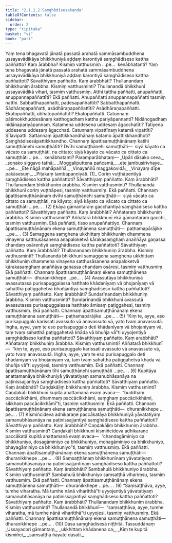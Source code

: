 ```yaml
---
title: "2.1.1.2 Saṃghādisesakaṇḍa"
tableOfContents: false
sidebar:
  order: 2
type: "tipitaka"
basket: "vi"
book: "pari"
---
```



<DynamicBreadcrumb />

<Division number="206" book="pari" bookNo="5" page="99">

<Paragraph number="686" book="pari">
Yaṃ tena bhagavatā jānatā passatā arahatā sammāsambuddhena ussayavādikāya bhikkhuniyā aḍḍaṃ karontiyā saṃghādiseso kattha paññatto? Kaṃ ārabbha? Kismiṃ vatthusmiṃ …pe…  kenābhatanti?
</Paragraph>

</Division>
<Division number="207" book="pari" bookNo="5" page="99">

<Paragraph number="687" book="pari">
Yaṃ tena bhagavatā jānatā passatā arahatā sammāsambuddhena ussayavādikāya bhikkhuniyā aḍḍaṃ karontiyā saṃghādiseso kattha paññattoti? Sāvatthiyaṃ paññatto. Kaṃ ārabbhāti? Thullanandaṃ bhikkhuniṃ ārabbha. Kismiṃ vatthusminti? Thullanandā bhikkhunī ussayavādikā vihari, tasmiṃ vatthusmiṃ. Atthi tattha paññatti, anupaññatti, anuppannapaññattīti? Ekā paññatti. Anupaññatti anuppannapaññatti tasmiṃ natthi. Sabbatthapaññatti, padesapaññattīti? Sabbatthapaññatti. Sādhāraṇapaññatti, asādhāraṇapaññattīti? Asādhāraṇapaññatti. Ekatopaññatti, ubhatopaññattīti? Ekatopaññatti. Catunnaṃ pātimokkhuddesānaṃ katthogadhaṃ kattha pariyāpannanti? Nidānogadhaṃ nidānapariyāpannaṃ. Katamena uddesena uddesaṃ āgacchatīti? Tatiyena uddesena uddesaṃ āgacchati. Catunnaṃ vipattīnaṃ katamā vipattīti? Sīlavipatti. Sattannaṃ āpattikkhandhānaṃ katamo āpattikkhandhoti? Saṃghādisesāpattikkhandho. Channaṃ āpattisamuṭṭhānānaṃ katihi samuṭṭhānehi samuṭṭhātīti? Dvīhi samuṭṭhānehi samuṭṭhāti—  siyā kāyato ca vācato ca samuṭṭhāti, na cittato; siyā kāyato ca vācato ca cittato ca samuṭṭhāti …pe…  kenābhatanti? Paramparābhataṃ—
</Paragraph>

<Paragraph number="688" type="verses" book="pari">
_Upāli dāsako ceva,_  
_soṇako siggavo tathā;_  
_Moggaliputtena pañcamā,_  
_ete jambusirivhaye._  


</Paragraph>
</Division>

<Paragraph number="689" type="center" book="pari">
…pe…


</Paragraph>

<Paragraph number="690" type="verses" book="pari">
_Ete nāgā mahāpaññā,_  
_Vinayaññū maggakovidā;_  
_Vinayaṃ dīpe pakāsesuṃ,_  
_Piṭakaṃ tambapaṇṇiyāti. (1)_  

</Paragraph>

<Division number="208" book="pari" bookNo="5" page="100">

<Paragraph number="691" book="pari">
Coriṃ vuṭṭhāpentiyā saṃghādiseso kattha paññattoti? Sāvatthiyaṃ paññatto. Kaṃ ārabbhāti? Thullanandaṃ bhikkhuniṃ ārabbha. Kismiṃ vatthusminti? Thullanandā bhikkhunī coriṃ vuṭṭhāpesi, tasmiṃ vatthusmiṃ. Ekā paññatti. Channaṃ āpattisamuṭṭhānānaṃ dvīhi samuṭṭhānehi samuṭṭhāti—  siyā vācato ca cittato ca samuṭṭhāti, na kāyato; siyā kāyato ca vācato ca cittato ca samuṭṭhāti …pe… . (2)
</Paragraph>

</Division>
<Division number="209" book="pari" bookNo="5" page="100">

<Paragraph number="692" book="pari">
Ekāya gāmantaraṃ gacchantiyā saṃghādiseso kattha paññattoti? Sāvatthiyaṃ paññatto. Kaṃ ārabbhāti? Aññataraṃ bhikkhuniṃ ārabbha. Kismiṃ vatthusminti? Aññatarā bhikkhunī ekā gāmantaraṃ gacchi, tasmiṃ vatthusmiṃ. Ekā paññatti, tisso anupaññattiyo. Channaṃ āpattisamuṭṭhānānaṃ ekena samuṭṭhānena samuṭṭhāti—  paṭhamapārājike …pe… . (3)
</Paragraph>

</Division>
<Division number="210" book="pari" bookNo="5" page="100">

<Paragraph number="693" book="pari">
Samaggena saṃghena ukkhittaṃ bhikkhuniṃ dhammena vinayena satthusāsanena anapaloketvā kārakasaṃghaṃ anaññāya gaṇassa chandaṃ osārentiyā saṃghādiseso kattha paññattoti? Sāvatthiyaṃ paññatto. Kaṃ ārabbhāti? Thullanandaṃ bhikkhuniṃ ārabbha. Kismiṃ vatthusminti? Thullanandā bhikkhunī samaggena saṃghena ukkhittaṃ bhikkhuniṃ dhammena vinayena satthusāsanena anapaloketvā kārakasaṃghaṃ anaññāya gaṇassa chandaṃ osāresi, tasmiṃ vatthusmiṃ. Ekā paññatti. Channaṃ āpattisamuṭṭhānānaṃ ekena samuṭṭhānena samuṭṭhāti—  dhuranikkhepe …pe… . (4)
</Paragraph>

</Division>
<Division number="211" book="pari" bookNo="5" page="101">

<Paragraph number="694" book="pari">
Avassutāya bhikkhuniyā avassutassa purisapuggalassa hatthato khādanīyaṃ vā bhojanīyaṃ vā sahatthā paṭiggahetvā bhuñjantiyā saṃghādiseso kattha paññattoti? Sāvatthiyaṃ paññatto. Kaṃ ārabbhāti? Sundarīnandaṃ bhikkhuniṃ ārabbha. Kismiṃ vatthusminti? Sundarīnandā bhikkhunī avassutā avassutassa purisapuggalassa hatthato āmisaṃ paṭiggahesi, tasmiṃ vatthusmiṃ. Ekā paññatti. Channaṃ āpattisamuṭṭhānānaṃ ekena samuṭṭhānena samuṭṭhāti—  paṭhamapārājike …pe… . (5)
</Paragraph>

</Division>
<Division number="212" book="pari" bookNo="5" page="101">

<Paragraph number="695" book="pari">
“Kiṃ te, ayye, eso purisapuggalo karissati avassuto vā anavassuto vā, yato tvaṃ anavassutā. Iṅgha, ayye, yaṃ te eso purisapuggalo deti khādanīyaṃ vā bhojanīyaṃ vā, taṃ tvaṃ sahatthā paṭiggahetvā khāda vā bhuñja vā”ti uyyojentiyā saṃghādiseso kattha paññattoti? Sāvatthiyaṃ paññatto. Kaṃ arabbhāti? Aññataraṃ bhikkhuniṃ ārabbha. Kismiṃ vatthusminti? Aññatarā bhikkhunī—  “kiṃ te, ayye, eso purisapuggalo karissati avassuto vā anavassuto vā, yato tvaṃ anavassutā. Iṅgha, ayye, yaṃ te eso purisapuggalo deti khādanīyaṃ vā bhojanīyaṃ vā, taṃ tvaṃ sahatthā paṭiggahetvā khāda vā bhuñja vā”ti uyyojesi, tasmiṃ vatthusmiṃ. Ekā paññatti. Channaṃ āpattisamuṭṭhānānaṃ tīhi samuṭṭhānehi samuṭṭhāti …pe… . (6)
</Paragraph>

</Division>
<Division number="213" book="pari" bookNo="5" page="101">

<Paragraph number="696" book="pari">
Kupitāya anattamanāya bhikkhuniyā yāvatatiyaṃ samanubhāsanāya na paṭinissajjantiyā saṃghādiseso kattha paññattoti? Sāvatthiyaṃ paññatto. Kaṃ ārabbhāti? Caṇḍakāḷiṃ bhikkhuniṃ ārabbha. Kismiṃ vatthusminti? Caṇḍakāḷī bhikkhunī kupitā anattamanā evaṃ avaca—  “buddhaṃ paccācikkhāmi, dhammaṃ paccācikkhāmi, saṃghaṃ paccācikkhāmi, sikkhaṃ paccācikkhāmī”ti, tasmiṃ vatthusmiṃ. Ekā paññatti. Channaṃ āpattisamuṭṭhānānaṃ ekena samuṭṭhānena samuṭṭhāti—  dhuranikkhepe …pe… . (7)
</Paragraph>

</Division>
<Division number="214" book="pari" bookNo="5" page="102">

<Paragraph number="697" book="pari">
Kismiñcideva adhikaraṇe paccākatāya bhikkhuniyā yāvatatiyaṃ samanubhāsanāya na paṭinissajjantiyā saṃghādiseso kattha paññattoti? Sāvatthiyaṃ paññatto. Kaṃ ārabbhāti? Caṇḍakāḷiṃ bhikkhuniṃ ārabbha. Kismiṃ vatthusminti? Caṇḍakāḷī bhikkhunī kismiñcideva adhikaraṇe paccākatā kupitā anattamanā evaṃ avaca—  “chandagāminiyo ca bhikkhuniyo, dosagāminiyo ca bhikkhuniyo, mohagāminiyo ca bhikkhuniyo, bhayagāminiyo ca bhikkhuniyo”ti, tasmiṃ vatthusmiṃ. Ekā paññatti. Channaṃ āpattisamuṭṭhānānaṃ ekena samuṭṭhānena samuṭṭhāti—  dhuranikkhepe …pe… . (8)
</Paragraph>

</Division>
<Division number="215" book="pari" bookNo="5" page="102">

<Paragraph number="698" book="pari">
Saṃsaṭṭhānaṃ bhikkhunīnaṃ yāvatatiyaṃ samanubhāsanāya na paṭinissajjantīnaṃ saṃghādiseso kattha paññattoti? Sāvatthiyaṃ paññatto. Kaṃ ārabbhāti? Sambahulā bhikkhuniyo ārabbha. Kismiṃ vatthusminti? Sambahulā bhikkhuniyo saṃsaṭṭhā vihariṃsu, tasmiṃ vatthusmiṃ. Ekā paññatti. Channaṃ āpattisamuṭṭhānānaṃ ekena samuṭṭhānena samuṭṭhāti—  dhuranikkhepe …pe… . (9)
</Paragraph>

</Division>
<Division number="216" book="pari" bookNo="5" page="102">

<Paragraph number="699" book="pari">
“Saṃsaṭṭhāva, ayye, tumhe viharatha. Mā tumhe nānā viharitthā”ti uyyojentiyā yāvatatiyaṃ samanubhāsanāya na paṭinissajjantiyā saṃghādiseso kattha paññattoti? Sāvatthiyaṃ paññatto. Kaṃ ārabbhāti? Thullanandaṃ bhikkhuniṃ ārabbha. Kismiṃ vatthusminti? Thullanandā bhikkhunī—  “saṃsaṭṭhāva, ayye, tumhe viharatha, mā tumhe nānā viharitthā”ti uyyojesi, tasmiṃ vatthusmiṃ. Ekā paññatti. Channaṃ āpattisamuṭṭhānānaṃ ekena samuṭṭhānena samuṭṭhāti—  dhuranikkhepe …pe… . (10)

</Paragraph>
</Division>

<Paragraph number="700" type="center" book="pari">
Dasa saṃghādisesā niṭṭhitā.



</Paragraph>

<Paragraph number="701" type="center" book="pari">
Tassuddānaṃ


</Paragraph>

<Paragraph number="702" type="verses" book="pari">
_Ussayacori gāmantaṃ,_  
_ukkhittaṃ khādanena ca;_  
_Kiṃ te kupitā kismiñci,_  
_saṃsaṭṭhā ñāyate dasāti._
</Paragraph>